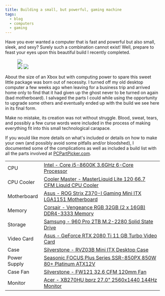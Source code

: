 ```yaml
---
title: Building a small, but powerful, gaming machine
tags:
  - blog
  - computers
  - gaming
---
```


Have you ever wanted a computer that is fast and powerful but also small, sleek, and sexy?  Surely such a
combination cannot exist!  Well, prepare to feast your eyes upon this beautiful build I recently completed.

<figure class="images small right">
  <img src={image1.src} />
  <div>
    <img src={image2.src} />
    <img src={image3.src} />
  </div>
</figure>

About the size of an Xbox but with computing power to spare this sweet little package was born out of necessity.  I
turned off my old desktop computer a few weeks ago when leaving for a business trip and arrived home only to find that
it had given up the ghost never to be turned on again (bad motherboard).  I salvaged the parts I could while using the
opportunity to upgrade some others and eventually ended up with the build we see here in its final form.

Make no mistake, its creation was not without struggle.  Blood, sweat, tears, and possibly a few curse words were
included in the process of making everything fit into this small technological carapace.

If you would like more details on what's included or details on how to make your own (and possibly avoid some pitfalls
and/or bloodshed), I documented some of the complications as well as included a build list with all the parts involved
at [PCPartPicker.com](https://pcpartpicker.com/b/DV29TW).

<table class="table table-striped">
  <tbody>
    <tr>
      <td>CPU</td>
      <td><a target="_blank" href="https://pcpartpicker.com/product/Mr2rxr/intel-core-i5-8600k-36ghz-6-core-processor-bx80684i58600k">Intel - Core i5-8600K 3.6GHz 6-Core Processor</a></td>
    </tr>
    <tr>
      <td>CPU Cooler</td>
      <td><a target="_blank" href="https://pcpartpicker.com/product/TDdFf7/cooler-master-masterliquid-lite-120-667-cfm-liquid-cpu-cooler-mlw-d12m-a20pw-r1">Cooler Master - MasterLiquid Lite 120 66.7 CFM Liquid CPU Cooler</a></td>
    </tr>
    <tr>
      <td>Motherboard</td>
      <td><a target="_blank" href="https://pcpartpicker.com/product/VRjWGX/asus-rog-strix-z370-i-gaming-mini-itx-lga1151-motherboard-strix-z370-i-gaming">Asus - ROG Strix Z370-I Gaming Mini ITX LGA1151 Motherboard</a></td>
    </tr>
    <tr>
      <td>Memory</td>
      <td><a target="_blank" href="https://pcpartpicker.com/product/gWM323/corsair-vengeance-rgb-32gb-2-x-16gb-ddr4-3333-memory-cmr32gx4m2c3333c16">Corsair - Vengeance RGB 32GB (2 x 16GB) DDR4-3333 Memory</a></td>
    </tr>
    <tr>
      <td>Storage</td>
      <td><a target="_blank" href="https://pcpartpicker.com/product/FcGj4D/samsung-960-pro-20tb-m2-2280-solid-state-drive-mz-v6p2t0bw">Samsung - 960 Pro 2TB M.2-2280 Solid State Drive</a></td>
    </tr>
    <tr>
      <td>Video Card</td>
      <td><a target="_blank" href="https://pcpartpicker.com/product/vtqhP6/asus-geforce-rtx-2080-ti-11gb-turbo-video-card-turbo-rtx2080ti-11g">Asus - GeForce RTX 2080 Ti 11 GB Turbo Video Card</a></td>
    </tr>
    <tr>
      <td>Case</td>
      <td><a target="_blank" href="https://pcpartpicker.com/product/RgVBD3/silverstone-rvz03b-mini-itx-desktop-case-rvz03b">Silverstone - RVZ03B Mini ITX Desktop Case</a></td>
    </tr>
    <tr>
      <td>Power Supply</td>
      <td><a target="_blank" href="https://www.newegg.com/Product/Product.aspx?Item=N82E16817151190">Seasonic FOCUS Plus Series SSR-850PX 850W 80+ Platinum ATX12V</a></td>
    </tr>
    <tr>
      <td>Case Fan</td>
      <td><a target="_blank" href="https://pcpartpicker.com/product/4QzZxr/silverstone-case-fan-fw121">Silverstone - FW121 32.6 CFM  120mm Fan</a></td>
    </tr>
    <tr>
      <td>Monitor</td>
      <td><a target="_blank" href="https://pcpartpicker.com/product/rtJkcf/acer-monitor-xb270hubprz">Acer - XB270HU bprz 27.0" 2560x1440 144Hz Monitor</a></td>
    </tr>
  </tbody>
</table>

